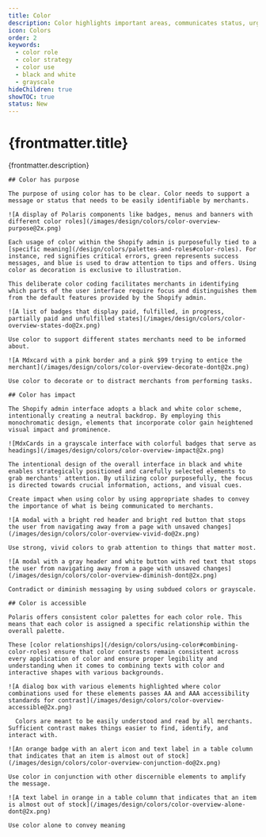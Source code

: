 ```yaml
---
title: Color
description: Color highlights important areas, communicates status, urgency, and directs attention.
icon: Colors
order: 2
keywords:
  - color role
  - color strategy
  - color use
  - black and white
  - grayscale
hideChildren: true
showTOC: true
status: New
---
```


# {frontmatter.title}

<Lede>{frontmatter.description}</Lede>

<Subnav />

<MdxCard>

  <MdxColumn span="1/3">
  
    ## Color has purpose

    The purpose of using color has to be clear. Color needs to support a message or status that needs to be easily identifiable by merchants.

  </MdxColumn>

  <MdxColumn span="2/3">

    ![A display of Polaris components like badges, menus and banners with different color roles](/images/design/colors/color-overview-purpose@2x.png)

  </MdxColumn>

  <MdxColumn span="1/3">
  
    Each usage of color within the Shopify admin is purposefully tied to a [specific meaning](/design/colors/palettes-and-roles#color-roles). For instance, red signifies critical errors, green represents success messages, and blue is used to draw attention to tips and offers. Using color as decoration is exclusive to illustration.

    This deliberate color coding facilitates merchants in identifying which parts of the user interface require focus and distinguishes them from the default features provided by the Shopify admin.

  </MdxColumn>

  <MdxColumn span="1/3" variant="do">

    ![A list of badges that display paid, fulfilled, in progress, partially paid and unfulfilled states](/images/design/colors/color-overview-states-do@2x.png)

    Use color to support different states merchants need to be informed about.

  </MdxColumn>

  <MdxColumn span="1/3" variant="dont">

    ![A Mdxcard with a pink border and a pink $99 trying to entice the merchant](/images/design/colors/color-overview-decorate-dont@2x.png)

    Use color to decorate or to distract merchants from performing tasks.

  </MdxColumn>

</MdxCard>

<MdxCard>

  <MdxColumn span="1/3">

    ## Color has impact

    The Shopify admin interface adopts a black and white color scheme, intentionally creating a neutral backdrop. By employing this monochromatic design, elements that incorporate color gain heightened visual impact and prominence.

  </MdxColumn>

  <MdxColumn span="2/3">

    ![MdxCards in a grayscale interface with colorful badges that serve as headings](/images/design/colors/color-overview-impact@2x.png)

  </MdxColumn>

  <MdxColumn span="1/3">

    The intentional design of the overall interface in black and white enables strategically positioned and carefully selected elements to grab merchants' attention. By utilizing color purposefully, the focus is directed towards crucial information, actions, and visual cues.

    Create impact when using color by using appropriate shades to convey the importance of what is being communicated to merchants.

  </MdxColumn>

  <MdxColumn span="1/3" variant="do">

    ![A modal with a bright red header and bright red button that stops the user from navigating away from a page with unsaved changes](/images/design/colors/color-overview-vivid-do@2x.png)

    Use strong, vivid colors to grab attention to things that matter most.

  </MdxColumn>

  <MdxColumn span="1/3" variant="dont">

    ![A modal with a gray header and white button with red text that stops the user from navigating away from a page with unsaved changes](/images/design/colors/color-overview-diminish-dont@2x.png)

    Contradict or diminish messaging by using subdued colors or grayscale.

  </MdxColumn>

</MdxCard>

<MdxCard>

  <MdxColumn span="1/3">
    
    ## Color is accessible

    Polaris offers consistent color palettes for each color role. This means that each color is assigned a specific relationship within the overall palette.

    These [color relationships](/design/colors/using-color#combining-color-roles) ensure that color contrasts remain consistent across every application of color and ensure proper legibility and understanding when it comes to combining texts with color and interactive shapes with various backgrounds.

  </MdxColumn>

  <MdxColumn span="2/3">

    ![A dialog box with various elements highlighted where color combinations used for these elements passes AA and AAA accessibility standards for contrast](/images/design/colors/color-overview-accessible@2x.png)

  </MdxColumn>

  <MdxColumn span="1/3">

      Colors are meant to be easily understood and read by all merchants. Sufficient contrast makes things easier to find, identify, and interact with.

  </MdxColumn>

  <MdxColumn span="1/3" variant="do">
  
    ![An orange badge with an alert icon and text label in a table column that indicates that an item is almost out of stock](/images/design/colors/color-overview-conjunction-do@2x.png)

    Use color in conjunction with other discernible elements to amplify the message.

  </MdxColumn>

  <MdxColumn span="1/3" variant="dont">

    ![A text label in orange in a table column that indicates that an item is almost out of stock](/images/design/colors/color-overview-alone-dont@2x.png)

    Use color alone to convey meaning

  </MdxColumn>

</MdxCard>
